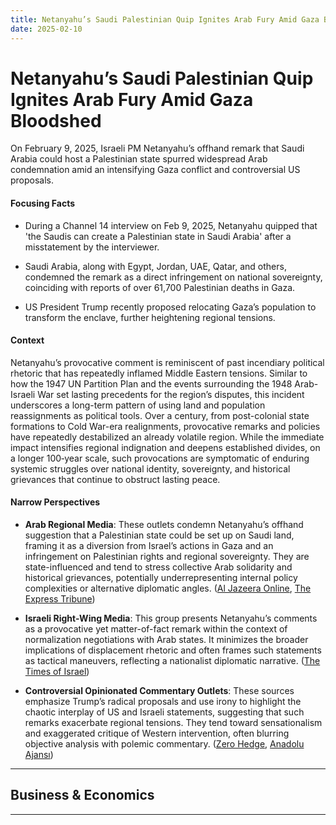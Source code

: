 ```yaml
---
title: Netanyahu’s Saudi Palestinian Quip Ignites Arab Fury Amid Gaza Bloodshed
date: 2025-02-10
---
```


# Netanyahu’s Saudi Palestinian Quip Ignites Arab Fury Amid Gaza Bloodshed

On February 9, 2025, Israeli PM Netanyahu’s offhand remark that Saudi Arabia could host a Palestinian state spurred widespread Arab condemnation amid an intensifying Gaza conflict and controversial US proposals.

#### Focusing Facts

- During a Channel 14 interview on Feb 9, 2025, Netanyahu quipped that 'the Saudis can create a Palestinian state in Saudi Arabia' after a misstatement by the interviewer.

- Saudi Arabia, along with Egypt, Jordan, UAE, Qatar, and others, condemned the remark as a direct infringement on national sovereignty, coinciding with reports of over 61,700 Palestinian deaths in Gaza.

- US President Trump recently proposed relocating Gaza’s population to transform the enclave, further heightening regional tensions.

#### Context

Netanyahu’s provocative comment is reminiscent of past incendiary political rhetoric that has repeatedly inflamed Middle Eastern tensions. Similar to how the 1947 UN Partition Plan and the events surrounding the 1948 Arab-Israeli War set lasting precedents for the region’s disputes, this incident underscores a long-term pattern of using land and population reassignments as political tools. Over a century, from post-colonial state formations to Cold War-era realignments, provocative remarks and policies have repeatedly destabilized an already volatile region. While the immediate impact intensifies regional indignation and deepens established divides, on a longer 100‐year scale, such provocations are symptomatic of enduring systemic struggles over national identity, sovereignty, and historical grievances that continue to obstruct lasting peace.

#### Narrow Perspectives

- **Arab Regional Media**: These outlets condemn Netanyahu’s offhand suggestion that a Palestinian state could be set up on Saudi land, framing it as a diversion from Israel’s actions in Gaza and an infringement on Palestinian rights and regional sovereignty. They are state-influenced and tend to stress collective Arab solidarity and historical grievances, potentially underrepresenting internal policy complexities or alternative diplomatic angles. ([Al Jazeera Online](https://www.aljazeera.com/news/2025/2/9/saudi-arabia-slams-netanyahus-suggestion-it-should-host-palestinian-state), [The Express Tribune](https://tribune.com.pk/story/2527466/saudi-arabia-slams-netanyahu-over-palestinian-displacement-remarks))

- **Israeli Right-Wing Media**: This group presents Netanyahu’s comments as a provocative yet matter-of-fact remark within the context of normalization negotiations with Arab states. It minimizes the broader implications of displacement rhetoric and often frames such statements as tactical maneuvers, reflecting a nationalist diplomatic narrative. ([The Times of Israel](https://www.timesofisrael.com/netanyahu-says-saudis-could-create-a-palestinian-state-in-their-own-territory/))

- **Controversial Opinionated Commentary Outlets**: These sources emphasize Trump’s radical proposals and use irony to highlight the chaotic interplay of US and Israeli statements, suggesting that such remarks exacerbate regional tensions. They tend toward sensationalism and exaggerated critique of Western intervention, often blurring objective analysis with polemic commentary. ([Zero Hedge](https://www.zerohedge.com/geopolitical/red-line-trumps-gaza-takeover-plan-has-united-arab-world-more-ever), [Anadolu Ajansı](https://www.aa.com.tr/en/americas/-take-israelis-to-alaska-greenland-saudi-official-mocks-trump-s-gaza-plan/3476754))

---

## Business & Economics

---
